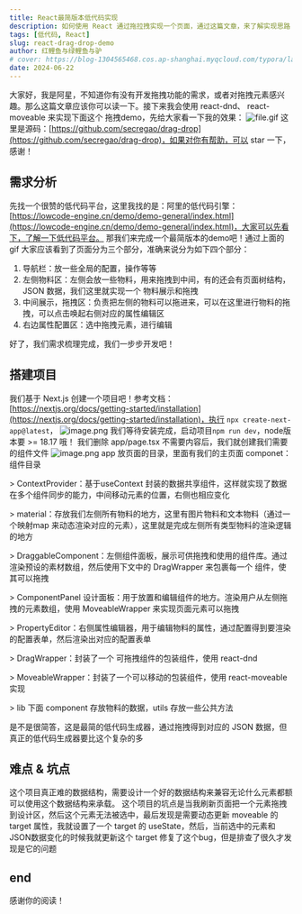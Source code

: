 ```yaml
---
title: React最简版本低代码实现
description: 如何使用 React 通过拖拉拽实现一个页面，通过这篇文章，来了解实现思路
tags: [低代码, React]
slug: react-drag-drop-demo
author: 红鲤鱼与绿鲤鱼与驴
# cover: https://blog-1304565468.cos.ap-shanghai.myqcloud.com/typora/laugh.png
date: 2024-06-22
---
```


大家好，我是阿星，不知道你有没有开发拖拽功能的需求，或者对拖拽元素感兴趣。那么这篇文章应该你可以读一下。接下来我会使用 react-dnd、 react-moveable 来实现下面这个 拖拽demo，先给大家看一下我的效果：
![file.gif](https://blog-1304565468.cos.ap-shanghai.myqcloud.com/typora/1718442022534-e6d1c040-a2e7-4012-aaef-34d1565d43b5.gif)
这里是源码：[https://github.com/secregao/drag-drop](https://github.com/secregao/drag-drop)，如果对你有帮助，可以 star 一下，感谢！

## 需求分析

先找一个很赞的低代码平台，这里我找的是：阿里的低代码引擎：[https://lowcode-engine.cn/demo/demo-general/index.html](https://lowcode-engine.cn/demo/demo-general/index.html)，大家可以先看下，了解一下低代码平台。
那我们来完成一个最简版本的demo吧！通过上面的gif 大家应该看到了页面分为三个部分，准确来说分为如下四个部分：

1. 导航栏：放一些全局的配置，操作等等
2. 左侧物料区：左侧会放一些物料，用来拖拽到中间，有的还会有页面树结构，JSON 数据，我们这里就实现一个 物料展示和拖拽
3. 中间展示，拖拽区：负责把左侧的物料可以拖进来，可以在这里进行物料的拖拽，可以点击唤起右侧对应的属性编辑区
4. 右边属性配置区：选中拖拽元素，进行编辑

好了，我们需求梳理完成，我们一步步开发吧！

## 搭建项目

我们基于 Next.js 创建一个项目吧！参考文档：[https://nextjs.org/docs/getting-started/installation](https://nextjs.org/docs/getting-started/installation)，执行 `npx create-next-app@latest`，
![image.png](https://blog-1304565468.cos.ap-shanghai.myqcloud.com/work/1718019389894-b6990624-c97b-4070-b487-71f25344d124.png)
我们等待安装完成，启动项目`npm run dev`，node版本要 >= 18.17 哦！
我们删除 app/page.tsx 不需要内容后，我们就创建我们需要的组件文件
![image.png](https://blog-1304565468.cos.ap-shanghai.myqcloud.com/typora/1718452836796-0bcab620-b6fc-4834-b745-b4fe298d663a.png)
app 放页面的目录，里面有我们的主页面
componet：组件目录

\> ContextProvider：基于useContext 封装的数据共享组件，这样就实现了数据在多个组件同步的能力，中间移动元素的位置，右侧也相应变化

\> material：存放我们左侧所有物料的地方，这里有图片物料和文本物料（通过一个映射map 来动态渲染对应的元素），这里就是完成左侧所有类型物料的渲染逻辑的地方

\> DraggableComponent：左侧组件面板，展示可供拖拽和使用的组件库。通过渲染预设的素材数组，然后使用下文中的 DragWrapper 来包裹每一个 组件，使其可以拖拽

\> ComponentPanel 设计面板：用于放置和编辑组件的地方。渲染用户从左侧拖拽的元素数组，使用 MoveableWrapper 来实现页面元素可以拖拽

\> PropertyEditor：右侧属性编辑器，用于编辑物料的属性，通过配置得到要渲染的配置表单，然后渲染出对应的配置表单

\> DragWrapper：封装了一个 可拖拽组件的包装组件，使用 react-dnd

\> MoveableWrapper：封装了一个可以移动的包装组件，使用 react-moveable 实现

\> lib 下面 component 存放物料的数据，utils 存放一些公共方法

是不是很简答，这是最简的低代码生成器，通过拖拽得到对应的 JSON 数据，但真正的低代码生成器要比这个复杂的多

## 难点 & 坑点

这个项目真正难的数据结构，需要设计一个好的数据结构来兼容无论什么元素都额可以使用这个数据结构来承载。
这个项目的坑点是当我刷新页面把一个元素拖拽到设计区，然后这个元素无法被选中，最后发现是需要动态更新 moveable 的target 属性，我就设置了一个 target 的 useState，然后，当前选中的元素和JSON数据变化的时候我就更新这个 target 修复了这个bug，但是排查了很久才发现是它的问题

## end

感谢你的阅读！
